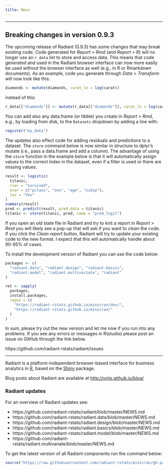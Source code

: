 ```yaml
---
title: News
---
```


***

## Breaking changes in version 0.9.3

The upcoming release of Radiant (0.9.3) has some changes that may break existing code. Code generated for _Report > Rmd_ (and _Report > R_) will no longer use an `r_data` list to store and access data. This means that code generated and used in the Radiant browser interface can now more easily be used without the browser interface as well (e.g., in R or Rmarkdown documents). As an example, code you generate through _Data > Transform_ will now look like this:
 
```r
diamonds <- mutate(diamonds, carat_ln = log(carat))
```
 
instead of this:
 
```r
r_data[["diamonds"]] <- mutate(r_data[["diamonds"]], carat_ln = log(carat))
```
 
You can add also any data.frame (or tibble) you create in _Report > Rmd_, e.g., by loading from disk, to the `Datasets` dropdown by adding a line with:
 
```r
register("my_data")
```
 
The updates also effect code for adding residuals and predictions to a dataset. The `store` command below is now similar in structure to dplyr's mutate (i.e., pass a data.frame and add a column). The advantage of using the `store` function in the example below is that it will automatically assign values to the correct index in the dataset, even if a filter is used or there are missing values.
 
```r
result <- logistic(
  titanic,
  rvar = "survived",
  evar = c("pclass", "sex", "age", "sibsp"),
  lev = "Yes"
)
summary(result)
pred <- predict(result, pred_data = titanic)
titanic <- store(titanic, pred, name = "pred_logit")
```
 
If you open an _old_ state file in Radiant and try to knit a report in _Report > Rmd_ you will likely see a pop-up that will ask if you want to _clean_ the code. If you click the _Clean report_ button, Radiant will try to update your existing code to the new format. I expect that this will automatically handle about 90-95% of cases.

To install the development version of Radiant you can use the code below:

```r
packages <- c(
  "radiant.data", "radiant.design", "radiant.basics", 
  "radiant.model", "radiant.multivariate", "radiant"
)

ret <- sapply(
  packages,
  install.packages,
  repos = c(
    "https://radiant-rstats.github.io/minicran/dev/", 
    "https://radiant-rstats.github.io/minicran/"
  )
)
```
 
In sum, please try out the new version and let me now if you run into any problems. If you see any errors or messages in R(studio) please post an issue on GitHub through the link below.
 
https://github.com/radiant-rstats/radiant/issues
 
***

Radiant is a platform-independent browser-based interface for business analytics in [R](https://www.r-project.org/), based on the [Shiny](https://www.rstudio.com/shiny/) package.

Blog posts about Radiant are available at <a href="http://vnijs.github.io/blog/" target = "_blank">http://vnijs.github.io/blog/</a>

### Radiant updates

For an overview of Radiant updates see:

* https://github.com/radiant-rstats/radiant/blob/master/NEWS.md
* https://github.com/radiant-rstats/radiant.data/blob/master/NEWS.md
* https://github.com/radiant-rstats/radiant.design/blob/master/NEWS.md
* https://github.com/radiant-rstats/radiant.basics/blob/master/NEWS.md
* https://github.com/radiant-rstats/radiant.model/blob/master/NEWS.md
* https://github.com/radiant-rstats/radiant.multivariate/blob/master/NEWS.md

To get the latest version of all Radiant components run the command below:

```r
source("https://raw.githubusercontent.com/radiant-rstats/minicran/gh-pages/update.R")
```


